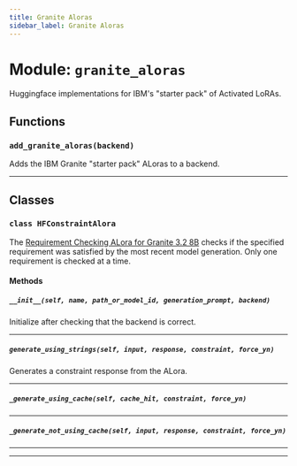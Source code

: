 ```yaml
---
title: Granite Aloras
sidebar_label: Granite Aloras
---
```


# Module: `granite_aloras`

Huggingface implementations for IBM's "starter pack" of Activated LoRAs.

## Functions

### `add_granite_aloras(backend)`

Adds the IBM Granite "starter pack" ALoras to a backend.

---

## Classes

### `class HFConstraintAlora`

The [Requirement Checking ALora for Granite 3.2 8B](https://huggingface.co/ibm-granite/granite-3.2-8b-alora-requirement-check) checks if the specified requirement was satisfied by the most recent model generation. Only one requirement is checked at a time.

#### Methods

##### `__init__(self, name, path_or_model_id, generation_prompt, backend)`

Initialize after checking that the backend is correct.

-----

##### `generate_using_strings(self, input, response, constraint, force_yn)`

Generates a constraint response from the ALora.

-----

##### `_generate_using_cache(self, cache_hit, constraint, force_yn)`

-----

##### `_generate_not_using_cache(self, input, response, constraint, force_yn)`

-----

---

